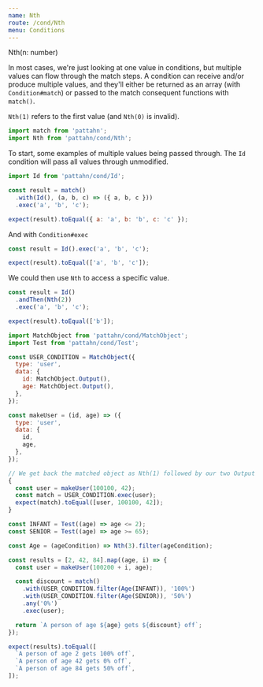 ```yaml
---
name: Nth
route: /cond/Nth
menu: Conditions
---
```



<CondType>Nth(n: number)</CondType>

In most cases, we're just looking at one value in conditions, but multiple values can
flow through the match steps. A condition can receive and/or produce multiple values,
and they'll either be returned as an array (with `Condition#match`) or passed to the
match consequent functions with `match()`.

`Nth(1)` refers to the first value (and `Nth(0)` is invalid).

```js
import match from 'pattahn';
import Nth from 'pattahn/cond/Nth';
```

To start, some examples of multiple values being passed through. The `Id` condition
will pass all values through unmodified.

```js
import Id from 'pattahn/cond/Id';

const result = match()
  .with(Id(), (a, b, c) => ({ a, b, c }))
  .exec('a', 'b', 'c');

expect(result).toEqual({ a: 'a', b: 'b', c: 'c' });
```

And with `Condition#exec`

```js
const result = Id().exec('a', 'b', 'c');

expect(result).toEqual(['a', 'b', 'c']);
```

We could then use `Nth` to access a specific value.

```js
const result = Id()
  .andThen(Nth(2))
  .exec('a', 'b', 'c');

expect(result).toEqual(['b']);
```

```js
import MatchObject from 'pattahn/cond/MatchObject';
import Test from 'pattahn/cond/Test';

const USER_CONDITION = MatchObject({
  type: 'user',
  data: {
    id: MatchObject.Output(),
    age: MatchObject.Output(),
  },
});

const makeUser = (id, age) => ({
  type: 'user',
  data: {
    id,
    age,
  },
});

// We get back the matched object as Nth(1) followed by our two Output values
{
  const user = makeUser(100100, 42);
  const match = USER_CONDITION.exec(user);
  expect(match).toEqual([user, 100100, 42]);
}

const INFANT = Test((age) => age <= 2);
const SENIOR = Test((age) => age >= 65);

const Age = (ageCondition) => Nth(3).filter(ageCondition);

const results = [2, 42, 84].map((age, i) => {
  const user = makeUser(100200 + i, age);

  const discount = match()
    .with(USER_CONDITION.filter(Age(INFANT)), '100%')
    .with(USER_CONDITION.filter(Age(SENIOR)), '50%')
    .any('0%')
    .exec(user);

  return `A person of age ${age} gets ${discount} off`;
});

expect(results).toEqual([
  `A person of age 2 gets 100% off`,
  `A person of age 42 gets 0% off`,
  `A person of age 84 gets 50% off`,
]);
```
